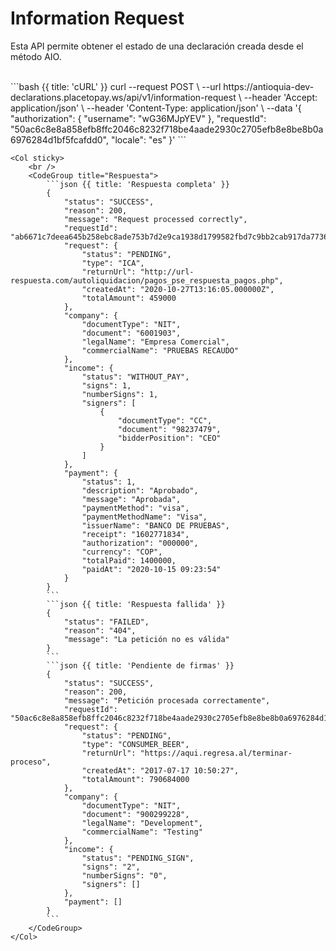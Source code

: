 
# Information Request

Esta API permite obtener el estado de una declaración creada desde el método AIO.

<Row>
    <Col>
        <ApiReader
            path="/api/v1/information-request"
            method="POST"
            api={props.refs}
        />
    </Col>
    <Col sticky>
        <br />
        <CodeGroup title="Solicitud" tag="POST" label="/v1/information-request">
            ```bash {{ title: 'cURL' }}
            curl --request POST \
            --url https://antioquia-dev-declarations.placetopay.ws/api/v1/information-request \
            --header 'Accept: application/json' \
            --header 'Content-Type: application/json' \
            --data '{
            "authorization": {
                "username": "wG36MJpYEV"
            },
            "requestId": "50ac6c8e8a858efb8ffc2046c8232f718be4aade2930c2705efb8e8be8b0a6976284d1bf5fcafdd0",
            "locale": "es"
            }'
            ```
        </CodeGroup>
    </Col>
</Row>

<Row>
    <Col>
        <ApiReader
            path="/api/v1/information-request"
            method="post"
            type="response"
            api={props.refs}
        />
    </Col>

    <Col sticky>
        <br />
        <CodeGroup title="Respuesta">
            ```json {{ title: 'Respuesta completa' }}
            {
                "status": "SUCCESS",
                "reason": 200,
                "message": "Request processed correctly",
                "requestId": "ab6671c7deea645b258ebc8ade753b7d2e9ca1938d1799582fbd7c9bb2cab917da7736fc50f6f1",
                "request": {
                    "status": "PENDING",
                    "type": "ICA",
                    "returnUrl": "http://url-respuesta.com/autoliquidacion/pagos_pse_respuesta_pagos.php",
                    "createdAt": "2020-10-27T13:16:05.000000Z",
                    "totalAmount": 459000
                },
                "company": {
                    "documentType": "NIT",
                    "document": "6001903",
                    "legalName": "Empresa Comercial",
                    "commercialName": "PRUEBAS RECAUDO"
                },
                "income": {
                    "status": "WITHOUT_PAY",
                    "signs": 1,
                    "numberSigns": 1,
                    "signers": [
                        {
                            "documentType": "CC",
                            "document": "98237479",
                            "bidderPosition": "CEO"
                        }
                    ]
                },
                "payment": {
                    "status": 1,
                    "description": "Aprobado",
                    "message": "Aprobada",
                    "paymentMethod": "visa",
                    "paymentMethodName": "Visa",
                    "issuerName": "BANCO DE PRUEBAS",
                    "receipt": "1602771834",
                    "authorization": "000000",
                    "currency": "COP",
                    "totalPaid": 1400000,
                    "paidAt": "2020-10-15 09:23:54"
                }
            }
            ```
            ```json {{ title: 'Respuesta fallida' }}
            {
                "status": "FAILED",
                "reason": "404",
                "message": "La petición no es válida"
            }
            ```
            ```json {{ title: 'Pendiente de firmas' }}
            {
                "status": "SUCCESS",
                "reason": 200,
                "message": "Petición procesada correctamente",
                "requestId": "50ac6c8e8a858efb8ffc2046c8232f718be4aade2930c2705efb8e8be8b0a6976284d1bf5fcafdd0",
                "request": {
                    "status": "PENDING",
                    "type": "CONSUMER_BEER",
                    "returnUrl": "https://aqui.regresa.al/terminar-proceso",
                    "createdAt": "2017-07-17 10:50:27",
                    "totalAmount": 790684000
                },
                "company": {
                    "documentType": "NIT",
                    "document": "900299228",
                    "legalName": "Development",
                    "commercialName": "Testing"
                },
                "income": {
                    "status": "PENDING_SIGN",
                    "signs": "2",
                    "numberSigns": "0",
                    "signers": []
                },
                "payment": []
            }
            ```
        </CodeGroup>
    </Col>
</Row>
